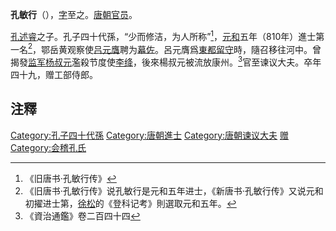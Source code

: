 '''孔敏行'''（{{bd|?||?|}}），[[表字|字]]至之。[[唐朝|唐朝]][[官员|官员]]。

[[孔述睿|孔述睿]]之子。孔子四十代孫，“少而修洁，为人所称”<ref>《旧唐书·孔敏行传》</ref>，[[元和_(唐朝)|元和]]五年（810年）進士第一名<ref>《旧唐书·孔敏行传》说孔敏行是元和五年进士，《新唐书·孔敏行传》又说元和初擢进士第，[[徐松|徐松]]的《登科记考》則選取元和五年。</ref>，鄂岳黄观察使[[吕元膺|吕元膺]]聘为[[幕佐|幕佐]]。呂元膺爲[[東都留守|東都留守]]時，隨召移往河中。曾揭發[[监军|监军]][[杨叔元|杨叔元]]濫殺节度使[[李绛|李绛]]，後來楊叔元被流放康州。<ref>《資治通鑑》卷二百四十四</ref>官至谏议大夫。卒年四十九，赠工部侍郎。

== 注釋 ==
{{reflist}}

{{唐朝官员小作品}}
[[Category:孔子四十代孫|Category:孔子四十代孫]]
[[Category:唐朝進士|Category:唐朝進士]]
[[Category:唐朝谏议大夫|Category:唐朝谏议大夫]]
[[Category:唐朝工部侍郎|赠]]
[[Category:会稽孔氏|Category:会稽孔氏]]